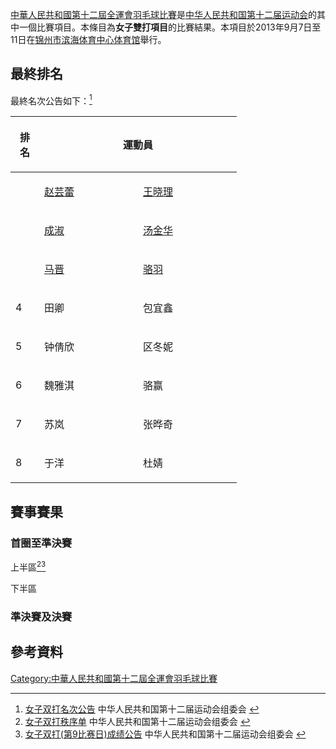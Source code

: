 {{noteTA|G1=Badminton}}
[[中華人民共和國第十二屆全運會羽毛球比賽|中華人民共和國第十二屆全運會羽毛球比賽]]是[[中华人民共和国第十二届运动会|中华人民共和国第十二届运动会]]的其中一個比賽項目。本條目為'''女子雙打項目'''的比賽結果。本項目於2013年9月7日至11日在[[锦州市|锦州市]][[滨海体育中心体育馆|滨海体育中心体育馆]]舉行。

==最終排名==
最終名次公告如下：<ref>[http://results.liaoning2013.com.cn/Info2013/Data/zh-cn/PDF/BD/110349.pdf?dc=0.582496096380055 女子双打名次公告]{{dead link|date=2017年11月 |bot=InternetArchiveBot |fix-attempted=yes }} 中华人民共和国第十二届运动会组委会 {{zh-cn}}</ref>
{| class=wikitable style="text-align:center; font-size:small" 
|-
!width=30|排名
!width=300 colspan="2"|運動員
!width=100|所屬单位
|-
|{{gold1}}||[[赵芸蕾|赵芸蕾]] ||[[王晓理|王晓理]] ||湖北
|-
|{{silver2}}||[[成淑|成淑]] ||[[汤金华|汤金华]] ||江苏
|-
|{{bronze3}}||[[马晋|马晋]] ||[[骆羽|骆羽]] ||山东
|-
|4||田卿 ||包宜鑫 ||湖南
|-
|5||钟倩欣 ||区冬妮 ||广东
|-
|6||魏雅淇 ||骆赢 ||山东
|-
|7||苏岚 ||张晔奇 ||辽宁
|-
|8||于洋 ||杜婧 ||辽宁
|}

==賽事賽果==
===首圈至準決賽===
;上半區<ref>[http://results.liaoning2013.com.cn/Info2013/Data/zh-cn/PDF/BD/110323.pdf?dc=0.5885964278131723 女子双打秩序单]{{dead link|date=2017年11月 |bot=InternetArchiveBot |fix-attempted=yes }} 中华人民共和国第十二届运动会组委会 {{zh-cn}}</ref><ref>[http://results.liaoning2013.com.cn/Info2013/Data/zh-cn/PDF/BD/110336.pdf?dc=0.15453643281944096 女子双打(第9比赛日)成绩公告]{{dead link|date=2017年11月 |bot=InternetArchiveBot |fix-attempted=yes }} 中华人民共和国第十二届运动会组委会 {{zh-cn}}</ref>
{{16TeamBracket-Compact-Tennis3
| RD1-seed01=
| RD1-team01={{nowrap|'''[[赵芸蕾|赵芸蕾]]'''（湖北）<br/>  '''[[王晓理|王晓理]]'''（湖北）}}
| RD1-score01-1=
| RD1-score01-2=
| RD1-score01-3=
| RD1-seed02=
| RD1-team02=輪空
| RD1-score02-1=
| RD1-score02-2=
| RD1-score02-3=

| RD1-seed03=
| RD1-team03=[[徐闻斐|徐闻斐]]（上海）<br/>  [[刘梦怡|刘梦怡]]（上海）
| RD1-score03-1=11
| RD1-score03-2=16
| RD1-score03-3=
| RD1-seed04=
| RD1-team04='''[[孙晓黎|孙晓黎]]'''（江苏）<br/>  '''[[熊梦静|熊梦静]]'''（江苏）
| RD1-score04-1='''21
| RD1-score04-2='''21
| RD1-score04-3=

| RD1-seed05=
| RD1-team05='''[[钟倩欣|钟倩欣]]'''（广东）<br/>  '''[[区冬妮|区冬妮]]'''（广东）
| RD1-score05-1=
| RD1-score05-2=
| RD1-score05-3=
| RD1-seed06=
| RD1-team06=輪空
| RD1-score06-1=
| RD1-score06-2=
| RD1-score06-3=

| RD1-seed07=
| RD1-team07='''[[凌紫乔|凌紫乔]]'''（浙江）<br/>  '''[[李晓_(羽毛球运动员)|李晓]]'''（浙江）
| RD1-score07-1=17
| RD1-score07-2='''21
| RD1-score07-3='''21
| RD1-seed08=
| RD1-team08=[[黄蒙苗|黄蒙苗]]（广西）<br/>  [[徐嘉韵|徐嘉韵]]（广西）
| RD1-score08-1='''21
| RD1-score08-2=16
| RD1-score08-3=19

| RD1-seed09=
| RD1-team09='''[[马晋|马晋]]'''（山东）<br/>  '''[[骆羽|骆羽]]'''（山东）
| RD1-score09-1=
| RD1-score09-2=
| RD1-score09-3=
| RD1-seed10=
| RD1-team10=輪空
| RD1-score10-1=
| RD1-score10-2=
| RD1-score10-3=

| RD1-seed11=
| RD1-team11='''[[梅绮丽|梅绮丽]]'''（广东）<br/>  '''[[王男|王男]]'''（广东）
| RD1-score11-1='''21
| RD1-score11-2='''21
| RD1-score11-3=
| RD1-seed12=
| RD1-team12=[[袁倩瀅|袁倩瀅]]（香港）<br/>  [[陳虹蓉|陳虹蓉]]（香港）
| RD1-score12-1=17
| RD1-score12-2=13
| RD1-score12-3=

| RD1-seed13=
| RD1-team13='''[[谢婧|谢婧]]'''（北京）<br/>  '''[[于小含|于小含]]'''（北京）
| RD1-score13-1=
| RD1-score13-2=
| RD1-score13-3=
| RD1-seed14=
| RD1-team14=輪空
| RD1-score14-1=
| RD1-score14-2=
| RD1-score14-3=

| RD1-seed15=
| RD1-team15=[[陆璐|陆璐]]（广西）<br/>  [[唐渊渟|唐渊渟]]（广西）
| RD1-score15-1='''21
| RD1-score15-2=10
| RD1-score15-3=19
| RD1-seed16=
| RD1-team16='''[[苏岚|苏岚]]'''（辽宁）<br/>  '''[[张晔奇|张晔奇]]'''（辽宁）
| RD1-score16-1=10
| RD1-score16-2='''21
| RD1-score16-3='''21

| RD2-seed01=
| RD2-team01={{nowrap|'''[[赵芸蕾|赵芸蕾]]'''（湖北）<br/>  '''[[王晓理|王晓理]]'''（湖北）}}
| RD2-score01-1='''21
| RD2-score01-2='''21
| RD2-score01-3=
| RD2-seed02=
| RD2-team02=[[孙晓黎|孙晓黎]]（江苏）<br/>  [[熊梦静|熊梦静]]（江苏）
| RD2-score02-1=15
| RD2-score02-2=12
| RD2-score02-3=

| RD2-seed03=
| RD2-team03='''[[钟倩欣|钟倩欣]]'''（广东）<br/>  '''[[区冬妮|区冬妮]]'''（广东）
| RD2-score03-1='''21
| RD2-score03-2='''22
| RD2-score03-3=
| RD2-seed04=
| RD2-team04=[[凌紫乔|凌紫乔]]（浙江）<br/>  [[李晓_(羽毛球运动员)|李晓]]（浙江）
| RD2-score04-1=17
| RD2-score04-2=20
| RD2-score04-3=

| RD2-seed05=
| RD2-team05='''[[马晋|马晋]]'''（山东）<br/>  '''[[骆羽|骆羽]]'''（山东）
| RD2-score05-1=16
| RD2-score05-2='''21
| RD2-score05-3='''21
| RD2-seed06=
| RD2-team06=[[梅绮丽|梅绮丽]]（广东）<br/>  [[王男|王男]]（广东）
| RD2-score06-1='''21
| RD2-score06-2=13
| RD2-score06-3=14

| RD2-seed07=
| RD2-team07=[[谢婧|谢婧]]（北京）<br/>  [[于小含|于小含]]（北京）
| RD2-score07-1='''21
| RD2-score07-2=16
| RD2-score07-3=11
| RD2-seed08=
| RD2-team08='''[[苏岚|苏岚]]'''（辽宁）<br/>  '''[[张晔奇|张晔奇]]'''（辽宁）
| RD2-score08-1=11
| RD2-score08-2='''21
| RD2-score08-3='''21

| RD3-seed01=
| RD3-team01={{nowrap|'''[[赵芸蕾|赵芸蕾]]'''（湖北）<br/>  '''[[王晓理|王晓理]]'''（湖北）}}
| RD3-score01-1='''21
| RD3-score01-2=19
| RD3-score01-3='''21
| RD3-seed02=
| RD3-team02=[[钟倩欣|钟倩欣]]（广东）<br/>  [[区冬妮|区冬妮]]（广东）
| RD3-score02-1=8
| RD3-score02-2='''21
| RD3-score02-3=14

| RD3-seed03=
| RD3-team03='''[[马晋|马晋]]'''（山东）<br/>  '''[[骆羽|骆羽]]'''（山东）
| RD3-score03-1='''21
| RD3-score03-2='''21
| RD3-score03-3=
| RD3-seed04=
| RD3-team04=[[苏岚|苏岚]]（辽宁）<br/>  [[张晔奇|张晔奇]]（辽宁）
| RD3-score04-1=10
| RD3-score04-2=5
| RD3-score04-3=

| RD4-seed01=
| RD4-team01={{nowrap|'''[[赵芸蕾|赵芸蕾]]'''（湖北）<br/>  '''[[王晓理|王晓理]]'''（湖北）}}
| RD4-score01-1='''21
| RD4-score01-2='''21
| RD4-score01-3=
| RD4-seed02=
| RD4-team02=[[马晋|马晋]]（山东）<br/>  [[骆羽|骆羽]]（山东）
| RD4-score02-1=9
| RD4-score02-2=17
| RD4-score02-3=
}}
;下半區
{{16TeamBracket-Compact-Tennis3
| RD1-seed01=
| RD1-team01=[[王萌妍|王萌妍]]（北京）<br/>  [[张晋康|张晋康]]（北京）
| RD1-score01-1=19
| RD1-score01-2='''21
| RD1-score01-3=17
| RD1-seed02=
| RD1-team02={{nowrap|'''[[骆赢|骆赢]]'''（山东）<br/>  '''[[魏雅淇|魏雅淇]]'''（山东）}}
| RD1-score02-1='''21
| RD1-score02-2=12
| RD1-score02-3='''21

| RD1-seed03=
| RD1-team03=輪空
| RD1-score03-1=
| RD1-score03-2=
| RD1-score03-3=
| RD1-seed04=
| RD1-team04='''[[胡敏毓|胡敏毓]]'''（上海）<br/>  '''[[刘迎春|刘迎春]]'''（上海）
| RD1-score04-1=
| RD1-score04-2=
| RD1-score04-3=

| RD1-seed05=
| RD1-team05='''[[潘樂恩|潘樂恩]]'''（香港）<br/>  '''[[謝影雪|謝影雪]]'''（香港）
| RD1-score05-1='''21
| RD1-score05-2=15
| RD1-score05-3='''22
| RD1-seed06=
| RD1-team06=[[杜芃|杜芃]]（浙江）<br/>  [[黄雅琼|黄雅琼]]（浙江）
| RD1-score06-1=11
| RD1-score06-2='''21
| RD1-score06-3=20

| RD1-seed07=
| RD1-team07=輪空
| RD1-score07-1=
| RD1-score07-2=
| RD1-score07-3=
| RD1-seed08=
| RD1-team08='''[[成淑|成淑]]'''（江苏）<br/>  '''[[汤金华|汤金华]]'''（江苏）
| RD1-score08-1=
| RD1-score08-2=
| RD1-score08-3=

| RD1-seed09=
| RD1-team09=[[熊芮|熊芮]]（解放军）<br/>  [[肖嘉|肖嘉]]（解放军）
| RD1-score09-1=20
| RD1-score09-2=17
| RD1-score09-3=
| RD1-seed10=
| RD1-team10='''[[杜玥|杜玥]]'''（湖北）<br/>  '''[[李茵晖|李茵晖]]'''（湖北）
| RD1-score10-1='''22
| RD1-score10-2='''21
| RD1-score10-3=

| RD1-seed11=
| RD1-team11=輪空
| RD1-score11-1=
| RD1-score11-2=
| RD1-score11-3=
| RD1-seed12=
| RD1-team12='''[[杜婧|杜婧]]'''（辽宁）<br/>  '''[[于洋_(羽毛球运动员)|于洋]]'''（辽宁）
| RD1-score12-1=
| RD1-score12-2=
| RD1-score12-3=

| RD1-seed13=
| RD1-team13={{nowrap|[[陈清晨|陈清晨]]（广东）<br/>  [[何嘉欣|何嘉欣]]（广东）(中途退出)}}
| RD1-score13-1=''7
| RD1-score13-2=
| RD1-score13-3=
| RD1-seed14=
| RD1-team14='''[[蔡佳妮|蔡佳妮]]'''（福建）<br/>  '''[[王秦丹青|王秦丹青]]'''（福建）
| RD1-score14-1=''13
| RD1-score14-2=
| RD1-score14-3=

| RD1-seed15=
| RD1-team15=輪空
| RD1-score15-1=
| RD1-score15-2=
| RD1-score15-3=
| RD1-seed16=
| RD1-team16='''[[田卿|田卿]]'''（湖南）<br/>  '''[[包宜鑫|包宜鑫]]'''（湖南）
| RD1-score16-1=
| RD1-score16-2=
| RD1-score16-3=

| RD2-seed01=
| RD2-team01={{nowrap|'''[[骆赢|骆赢]]'''（山东）<br/>  '''[[魏雅淇|魏雅淇]]'''（山东）}}
| RD2-score01-1='''24
| RD2-score01-2='''21
| RD2-score01-3=
| RD2-seed02=
| RD2-team02=[[胡敏毓|胡敏毓]]（上海）<br/>  [[刘迎春|刘迎春]]（上海）
| RD2-score02-1=22
| RD2-score02-2=13
| RD2-score02-3=

| RD2-seed03=
| RD2-team03=[[潘樂恩|潘樂恩]]（香港）<br/>  [[謝影雪|謝影雪]]（香港）
| RD2-score03-1=18
| RD2-score03-2=18
| RD2-score03-3=
| RD2-seed04=
| RD2-team04='''[[成淑|成淑]]'''（江苏）<br/>  '''[[汤金华|汤金华]]'''（江苏）
| RD2-score04-1='''21
| RD2-score04-2='''21
| RD2-score04-3=

| RD2-seed05=
| RD2-team05=[[杜玥|杜玥]]（湖北）<br/>  [[李茵晖|李茵晖]]（湖北）
| RD2-score05-1=13
| RD2-score05-2=12
| RD2-score05-3=
| RD2-seed06=
| RD2-team06='''[[杜婧|杜婧]]'''（辽宁）<br/>  '''[[于洋_(羽毛球运动员)|于洋]]'''（辽宁）
| RD2-score06-1='''21
| RD2-score06-2='''21
| RD2-score06-3=

| RD2-seed07=
| RD2-team07=[[蔡佳妮|蔡佳妮]]（福建）<br/>  [[王秦丹青|王秦丹青]]（福建）
| RD2-score07-1=11
| RD2-score07-2=11
| RD2-score07-3=
| RD2-seed08=
| RD2-team08='''[[田卿|田卿]]'''（湖南）<br/>  '''[[包宜鑫|包宜鑫]]'''（湖南）
| RD2-score08-1='''21
| RD2-score08-2='''21
| RD2-score08-3=

| RD3-seed01=
| RD3-team01=[[骆赢|骆赢]]（山东）<br/>  [[魏雅淇|魏雅淇]]（山东）
| RD3-score01-1=10
| RD3-score01-2=6
| RD3-score01-3=
| RD3-seed02=
| RD3-team02={{nowrap|'''[[成淑|成淑]]'''（江苏）<br/>  '''[[汤金华|汤金华]]'''（江苏）}}
| RD3-score02-1='''21
| RD3-score02-2='''21
| RD3-score02-3=

| RD3-seed03=
| RD3-team03=[[杜婧|杜婧]]（辽宁）<br/>  [[于洋_(羽毛球运动员)|于洋]]（辽宁）
| RD3-score03-1='''21
| RD3-score03-2=10
| RD3-score03-3=20
| RD3-seed04=
| RD3-team04='''[[田卿|田卿]]'''（湖南）<br/>  '''[[包宜鑫|包宜鑫]]'''（湖南）
| RD3-score04-1=16
| RD3-score04-2='''21
| RD3-score04-3='''22

| RD4-seed01=
| RD4-team01={{nowrap|'''[[成淑|成淑]]'''（江苏）<br/>  '''[[汤金华|汤金华]]'''（江苏）}}
| RD4-score01-1=18
| RD4-score01-2='''21
| RD4-score01-3='''23
| RD4-seed02=
| RD4-team02=[[田卿|田卿]]（湖南）<br/>  [[包宜鑫|包宜鑫]]（湖南）
| RD4-score02-1='''21
| RD4-score02-2=12
| RD4-score02-3=21
}}

===準決賽及決賽===
{{4TeamBracket-Tennis3-v2
| team-width=200
| RD1-seed1=
| RD1-team1={{nowrap|'''[[赵芸蕾|赵芸蕾]]'''（湖北）<br/>  '''[[王晓理|王晓理]]'''（湖北）}}
| RD1-score1-1='''21
| RD1-score1-2='''21
| RD1-score1-3=
| RD1-seed2=
| RD1-team2=[[马晋|马晋]]（山东）<br/>  [[骆羽|骆羽]]（山东）
| RD1-score2-1=9
| RD1-score2-2=17
| RD1-score2-3=

| RD1-seed3=
| RD1-team3='''[[成淑|成淑]]'''（江苏）<br/>  '''[[汤金华|汤金华]]'''（江苏）
| RD1-score3-1=18
| RD1-score3-2='''21
| RD1-score3-3='''23
| RD1-seed4=
| RD1-team4=[[田卿|田卿]]（湖南）<br/>  [[包宜鑫|包宜鑫]]（湖南）
| RD1-score4-1='''21
| RD1-score4-2=12
| RD1-score4-3=21

| RD2-seed1=
| RD2-team1={{nowrap|'''[[赵芸蕾|赵芸蕾]]'''（湖北）<br/>  '''[[王晓理|王晓理]]'''（湖北）}}
| RD2-score1-1='''21
| RD2-score1-2=''19
| RD2-score1-3=
| RD2-seed2=
| RD2-team2=[[成淑|成淑]]（江苏）<br/>  [[汤金华|汤金华]]（江苏）(中途退出)
| RD2-score2-1=15
| RD2-score2-2=''19
| RD2-score2-3=
}}

== 參考資料 ==
{{Reflist}}

[[Category:中華人民共和國第十二屆全運會羽毛球比賽|Category:中華人民共和國第十二屆全運會羽毛球比賽]]